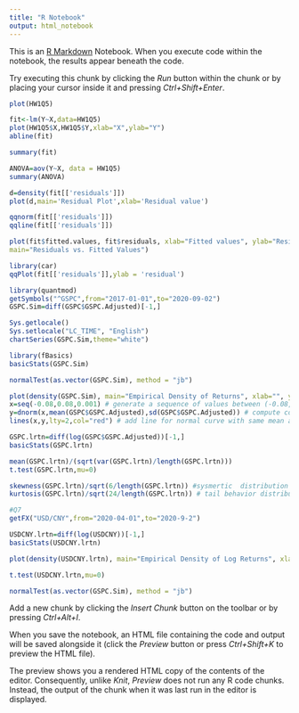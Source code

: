 ```yaml
---
title: "R Notebook"
output: html_notebook
---
```


This is an [R Markdown](http://rmarkdown.rstudio.com) Notebook. When you execute code within the notebook, the results appear beneath the code. 

Try executing this chunk by clicking the *Run* button within the chunk or by placing your cursor inside it and pressing *Ctrl+Shift+Enter*. 

```r
plot(HW1Q5)
```
```r
fit<-lm(Y~X,data=HW1Q5)
plot(HW1Q5$X,HW1Q5$Y,xlab="X",ylab="Y")
abline(fit)
```
```r
summary(fit)
```
```r
ANOVA=aov(Y~X, data = HW1Q5)
summary(ANOVA)
```
```r
d=density(fit[['residuals']])
plot(d,main='Residual Plot',xlab='Residual value')
```


```r
qqnorm(fit[['residuals']])
qqline(fit[['residuals']])
```
```r
plot(fit$fitted.values, fit$residuals, xlab="Fitted values", ylab="Residuals",
main="Residuals vs. Fitted Values")
```


```r
library(car)
qqPlot(fit[['residuals']],ylab = 'residual')
```
```r
library(quantmod)
getSymbols("^GSPC",from="2017-01-01",to="2020-09-02")
GSPC.Sim=diff(GSPC$GSPC.Adjusted)[-1,]
```
```r
Sys.getlocale()
Sys.setlocale("LC_TIME", "English")
chartSeries(GSPC.Sim,theme="white")
```
```r
library(fBasics)
basicStats(GSPC.Sim)
```
```r
normalTest(as.vector(GSPC.Sim), method = "jb")
```
```r
plot(density(GSPC.Sim), main="Empirical Density of Returns", xlab="", ylab="")
x=seq(-0.08,0.08,0.001) # generate a sequence of values between (-0.08, 0.08)
y=dnorm(x,mean(GSPC$GSPC.Adjusted),sd(GSPC$GSPC.Adjusted)) # compute corresponding density values
lines(x,y,lty=2,col="red") # add line for normal curve with same mean and sd
```
```r
GSPC.lrtn=diff(log(GSPC$GSPC.Adjusted))[-1,]
basicStats(GSPC.lrtn)
```
```r
mean(GSPC.lrtn)/(sqrt(var(GSPC.lrtn)/length(GSPC.lrtn)))
t.test(GSPC.lrtn,mu=0)
```
```r
skewness(GSPC.lrtn)/sqrt(6/length(GSPC.lrtn)) #sysmertic  distribution
kurtosis(GSPC.lrtn)/sqrt(24/length(GSPC.lrtn)) # tail behavior distribution
```
```r
#Q7
getFX("USD/CNY",from="2020-04-01",to="2020-9-2")
```
```r
USDCNY.lrtn=diff(log(USDCNY))[-1,] 
basicStats(USDCNY.lrtn)
```
```r
plot(density(USDCNY.lrtn), main="Empirical Density of Log Returns", xlab="", ylab="")
```
```r
t.test(USDCNY.lrtn,mu=0)
```
```r
normalTest(as.vector(GSPC.Sim), method = "jb")

```

Add a new chunk by clicking the *Insert Chunk* button on the toolbar or by pressing *Ctrl+Alt+I*.

When you save the notebook, an HTML file containing the code and output will be saved alongside it (click the *Preview* button or press *Ctrl+Shift+K* to preview the HTML file).

The preview shows you a rendered HTML copy of the contents of the editor. Consequently, unlike *Knit*, *Preview* does not run any R code chunks. Instead, the output of the chunk when it was last run in the editor is displayed.
